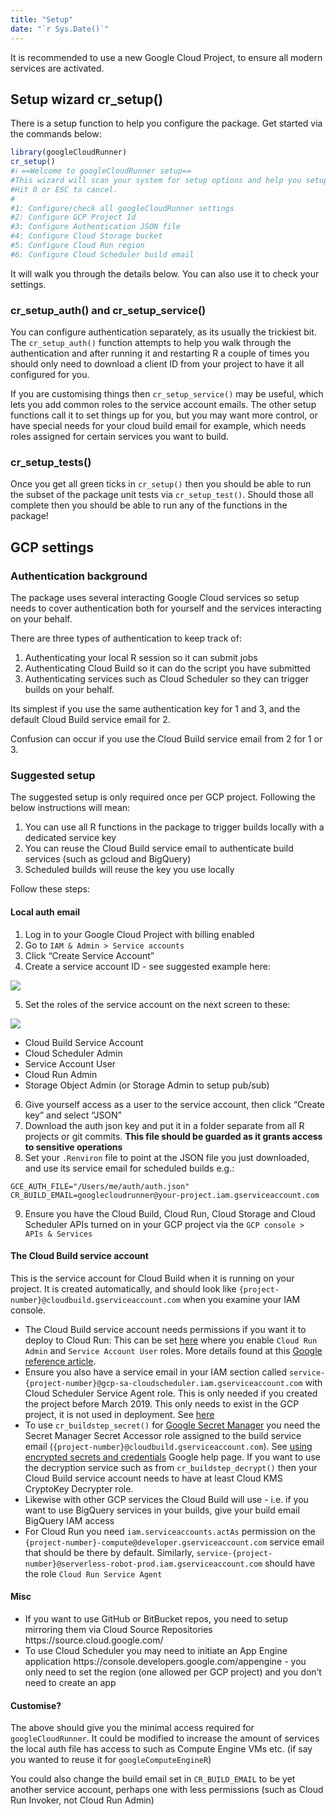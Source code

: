 ```yaml
---
title: "Setup"
date: "`r Sys.Date()`"
---
```


It is recommended to use a new Google Cloud Project, to ensure all modern services are activated.

## Setup wizard cr_setup()

There is a setup function to help you configure the package.  Get started via the commands below:

```r
library(googleCloudRunner)
cr_setup()
#ℹ ==Welcome to googleCloudRunner setup==
#This wizard will scan your system for setup options and help you setup any that are missing.
#Hit 0 or ESC to cancel.
#
#1: Configure/check all googleCloudRunner settings
#2: Configure GCP Project Id
#3: Configure Authentication JSON file
#4: Configure Cloud Storage bucket
#5: Configure Cloud Run region
#6: Configure Cloud Scheduler build email
```

It will walk you through the details below.  You can also use it to check your settings.

### cr_setup_auth() and cr_setup_service()

You can configure authentication separately, as its usually the trickiest bit.  The `cr_setup_auth()` function attempts to help you walk through the authentication and after running it and restarting R a couple of times you should only need to download a client ID from your project to have it all configured for you.

If you are customising things then `cr_setup_service()` may be useful, which lets you add common roles to the service account emails. The other setup functions call it to set things up for you, but you may want more control, or have special needs for your cloud build email for example, which needs roles assigned for certain services you want to build.

### cr_setup_tests()

Once you get all green ticks in `cr_setup()` then you should be able to run the subset of the package unit tests via `cr_setup_test()`.  Should those all complete then you should be able to run any of the functions in the package!

## GCP settings

### Authentication background

The package uses several interacting Google Cloud services so setup needs to cover authentication both for yourself and the services interacting on your behalf.

There are three types of authentication to keep track of:

1. Authenticating your local R session so it can submit jobs
2. Authenticating Cloud Build so it can do the script you have submitted
3. Authenticating services such as Cloud Scheduler so they can trigger builds on your behalf.

Its simplest if you use the same authentication key for 1 and 3, and the default Cloud Build service email for 2. 

Confusion can occur if you use the Cloud Build service email from 2 for 1 or 3.

### Suggested setup

The suggested setup is only required once per GCP project.  Following the below instructions will mean:

1. You can use all R functions in the package to trigger builds locally with a dedicated service key
2. You can reuse the Cloud Build service email to authenticate build services (such as gcloud and BigQuery)
3. Scheduled builds will reuse the key you use locally

Follow these steps:

#### Local auth email

1. Log in to your Google Cloud Project with billing enabled
2. Go to `IAM & Admin > Service accounts`
3. Click "Create Service Account"
4. Create a service account ID - see suggested example here:

![](cr_service_email.png)

5. Set the roles of the service account on the next screen to these:

![](service-roles.png)

* Cloud Build Service Account
* Cloud Scheduler Admin
* Service Account User
* Cloud Run Admin
* Storage Object Admin (or Storage Admin to setup pub/sub)

6. Give yourself access as a user to the service account, then click "Create key" and select "JSON"
7. Download the auth json key and put it in a folder separate from all R projects or git commits.  **This file should be guarded as it grants access to sensitive operations**
8. Set your `.Renviron` file to point at the JSON file you just downloaded, and use its service email for scheduled builds e.g.:

```
GCE_AUTH_FILE="/Users/me/auth/auth.json"
CR_BUILD_EMAIL=googlecloudrunner@your-project.iam.gserviceaccount.com
```

9. Ensure you have the Cloud Build, Cloud Run, Cloud Storage and Cloud Scheduler APIs turned on in your GCP project via the `GCP console > APIs & Services`

#### The Cloud Build service account

This is the service account for Cloud Build when it is running on your project.  It is created automatically, and should look like `{project-number}@cloudbuild.gserviceaccount.com` when you examine your IAM console.

* The Cloud Build service account needs permissions if you want it to deploy to Cloud Run: This can be set [here](https://console.cloud.google.com/cloud-build/settings) where you enable `Cloud Run Admin` and `Service Account User` roles.  More details found at this [Google reference article](https://cloud.google.com/cloud-build/docs/deploying-builds/deploy-cloud-run). 
* Ensure you also have a service email in your IAM section called `service-{project-number}@gcp-sa-cloudscheduler.iam.gserviceaccount.com` with Cloud Scheduler Service Agent role.  This is only needed if you created the project before March 2019.  This only needs to exist in the GCP project, it is not used in deployment.  See [here](https://cloud.google.com/scheduler/docs/http-target-auth#add)
* To use `cr_buildstep_secret()` for [Google Secret Manager](https://cloud.google.com/secret-manager) you need the Secret Manager Secret Accessor role assigned to the build service email (`{project-number}@cloudbuild.gserviceaccount.com`).  See [using encrypted secrets and credentials](https://cloud.google.com/cloud-build/docs/securing-builds/use-encrypted-secrets-credentials) Google help page.  If you want to use the decryption service such as from `cr_buildstep_decrypt()` then your Cloud Build service account needs to have at least Cloud KMS CryptoKey Decrypter role.
* Likewise with other GCP services the Cloud Build will use - i.e. if you want to use BigQuery services in your builds, give your build email BigQuery IAM access
* For Cloud Run you need `iam.serviceaccounts.actAs` permission on the `{project-number}-compute@developer.gserviceaccount.com` service email that should be there by default. Similarly, `service-{project-number}@serverless-robot-prod.iam.gserviceaccount.com` should have the role `Cloud Run Service Agent`

#### Misc

* If you want to use GitHub or BitBucket repos, you need to setup mirroring them via Cloud Source Repositories https://source.cloud.google.com/
* To use Cloud Scheduler you may need to initiate an App Engine application https://console.developers.google.com/appengine - you only need to set the region (one allowed per GCP project) and you don't need to create an app

#### Customise?

The above should give you the minimal access required for `googleCloudRunner`. It could be modified to increase the amount of services the local auth file has access to such as Compute Engine VMs etc. (if say you wanted to reuse it for `googleComputeEngineR`)

You could also change the build email set in `CR_BUILD_EMAIL` to be yet another service account, perhaps one with less permissions (such as Cloud Run Invoker, not Cloud Run Admin)
